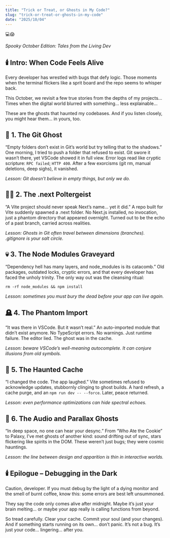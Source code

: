 ```yaml
---
title: "Trick or Treat, or Ghosts in My Code?"
slug: "trick-or-treat-or-ghosts-in-my-code"
date: "2025/10/04"
---
```


<span className="emoji-large">💻😱</span>

*Spooky October Edition: Tales from the Living Dev*

## <span className="emoji-small">🕯️</span> Intro: When Code Feels Alive

Every developer has wrestled with bugs that defy logic. Those moments when the terminal flickers like a sprit board and the repo seems to whisper back.

This October, we revisit a few true stories from the depths of my projects... Times when the digital world blurred with something… less explainable...

These are the ghosts that haunted my codebases. And if you listen closely, you might hear them… in yours, too.

## <span className="emoji-small">👻</span> 1. The Git Ghost

“Empty folders don’t exist in Git’s world but try telling that to the shadows.”
One morning, I tried to push a folder that refused to exist. Git swore it wasn’t there, yet VSCode showed it in full view.
Error logs read like cryptic scripture: `RPC failed`; `HTTP 400`.
After a few exorcisms (git rm, manual deletions, deep sighs), it vanished.

*Lesson: Git doesn’t believe in empty things, but only we do.*

## <span className="emoji-small">🧟‍♀️</span> 2. The .next Poltergeist

“A Vite project should never speak Next’s name… yet it did.”
A repo built for Vite suddenly spawned a .next folder. No Next.js installed, no invocation, just a phantom directory that appeared overnight.
Turned out to be the echo of a past branch, carried across realities.

*Lesson: Ghosts in Git often travel between dimensions (branches). .gitignore is your salt circle.*

## <span className="emoji-small">💀</span> 3. The Node Modules Graveyard

“Dependency hell has many layers, and node_modules is its catacomb.”
Old packages, outdated locks, cryptic errors, and that every developer has faced the unholy trinity.
The only way out was the cleansing ritual:

```
rm -rf node_modules && npm install
```
*Lesson: sometimes you must bury the dead before your app can live again.*

## <span className="emoji-small">🪦</span> 4. The Phantom Import

“It was there in VSCode. But it wasn’t real.”
An auto-imported module that didn’t exist anymore. No TypeScript errors. No warnings. Just runtime failure.
The editor lied. The ghost was in the cache.

*Lesson: beware VSCode’s well-meaning autocomplete. It can conjure illusions from old symbols.*

## <span className="emoji-small">🎃</span> 5. The Haunted Cache

“I changed the code. The app laughed.”
Vite sometimes refused to acknowledge updates, stubbornly clinging to ghost builds.
A hard refresh, a cache purge, and an `npm run dev -- --force`. Later, peace returned.

*Lesson: even performance optimizations can hide spectral echoes.*

## <span className="emoji-small">🌚</span> 6. The Audio and Parallax Ghosts

“In deep space, no one can hear your desync.”
From “Who Ate the Cookie” to Palaxy, I’ve met ghosts of another kind: sound drifting out of sync, stars flickering like spirits in the DOM.
These weren’t just bugs; they were cosmic hauntings.

*Lesson: the line between design and apparition is thin in interactive worlds.*

## 🕯️ Epilogue – Debugging in the Dark

Caution, developer. If you must debug by the light of a dying monitor and the smell of burnt coffee, know this: some errors are best left unsummoned.

They say the code only comes alive after midnight. Maybe it’s just your brain melting… or maybe your app really is calling functions from beyond.

So tread carefully. Clear your cache. Commit your soul (and your changes).
And if something starts running on its own... don’t panic.
It’s not a bug. It’s just your code... lingering... after you.
